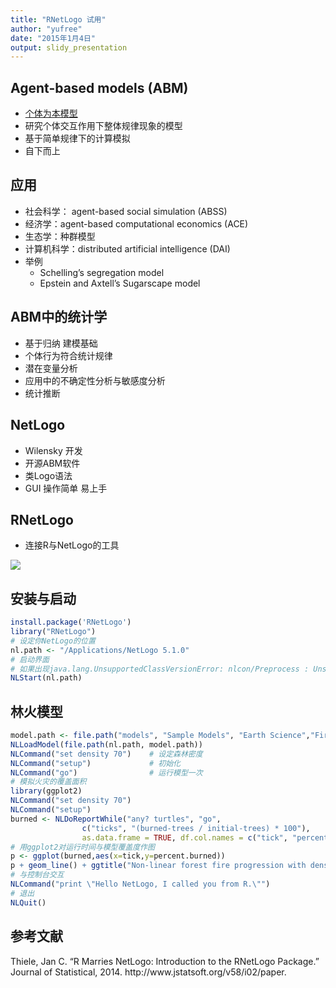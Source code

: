 ```yaml
---
title: "RNetLogo 试用"
author: "yufree"
date: "2015年1月4日"
output: slidy_presentation
---
```


## Agent-based models (ABM)

- [个体为本模型](https://zh.wikipedia.org/wiki/%E4%B8%AA%E4%BD%93%E4%B8%BA%E6%9C%AC%E6%A8%A1%E5%9E%8B)
- 研究个体交互作用下整体规律现象的模型
- 基于简单规律下的计算模拟
- 自下而上

## 应用

- 社会科学： agent-based social simulation (ABSS)
- 经济学：agent-based computational economics (ACE)
- 生态学：种群模型
- 计算机科学：distributed artificial intelligence (DAI)
- 举例
    - Schelling’s segregation model 
    - Epstein and Axtell's Sugarscape model 

## ABM中的统计学

- 基于归纳 建模基础
- 个体行为符合统计规律
- 潜在变量分析
- 应用中的不确定性分析与敏感度分析
- 统计推断

## NetLogo

- Wilensky 开发
- 开源ABM软件
- 类Logo语法
- GUI 操作简单 易上手

## RNetLogo

- 连接R与NetLogo的工具

![](pic/rnetlogo.png)

## 安装与启动

``` r
install.package('RNetLogo')
library("RNetLogo")
# 设定你NetLogo的位置
nl.path <- "/Applications/NetLogo 5.1.0"
# 启动界面 
# 如果出现java.lang.UnsupportedClassVersionError: nlcon/Preprocess : Unsupported major.minor version 51.0 建议试用JGR作为IDE rJava与RStudio目前有点不配合
NLStart(nl.path)
```

## 林火模型

``` r
model.path <- file.path("models", "Sample Models", "Earth Science","Fire.nlogo")
NLLoadModel(file.path(nl.path, model.path))
NLCommand("set density 70")    # 设定森林密度
NLCommand("setup")             # 初始化 
NLCommand("go")                # 运行模型一次
# 模拟火灾的覆盖面积
library(ggplot2)
NLCommand("set density 70")
NLCommand("setup")
burned <- NLDoReportWhile("any? turtles", "go",
                c("ticks", "(burned-trees / initial-trees) * 100"),
                as.data.frame = TRUE, df.col.names = c("tick", "percent.burned"))
# 用ggplot2对运行时间与模型覆盖度作图
p <- ggplot(burned,aes(x=tick,y=percent.burned))
p + geom_line() + ggtitle("Non-linear forest fire progression with density = 60")
# 与控制台交互
NLCommand("print \"Hello NetLogo, I called you from R.\"")
# 退出
NLQuit()
```

## 参考文献

Thiele, Jan C. “R Marries NetLogo: Introduction to the RNetLogo Package.” Journal of Statistical, 2014. http://www.jstatsoft.org/v58/i02/paper.
